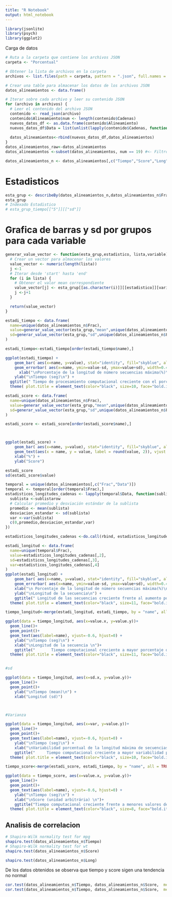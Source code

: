 ---
title: "R Notebook"
output: html_notebook
---

```{r}
library(jsonlite)
library(psych)
library(ggplot2)
```

Carga de datos
```{r}
# Ruta a la carpeta que contiene los archivos JSON
carpeta <- "Porcentual"

# Obtener la lista de archivos en la carpeta
archivos <- list.files(path = carpeta, pattern = ".json", full.names = TRUE)

# Crear una table para almacenar los datos de los archivos JSON
datos_alineamientos <- data.frame()

# Iterar sobre cada archivo y leer su contenido JSON
for (archivo in archivos) {
  # Leer el contenido del archivo JSON
  contenido <- read_json(archivo)
  contenido$Alineamiento$num <- length(contenido$Cadenas)
  nuevos_datos_df <- as.data.frame(contenido$Alineamiento)
  nuevos_datos_df$Data = list(unlist(lapply(contenido$Cadenas, function(x) x[[1]])))
  
  datos_alineamientos<-rbind(nuevos_datos_df,datos_alineamientos)
}
datos_alineamientos_raw<-datos_alineamientos
datos_alineamientos <-subset(datos_alineamientos, num == 19) #<- Filtro

datos_alineamientos_n <- datos_alineamientos[,c("Tiempo","Score","Long","num","Frac")]
```

# Estadisticos

```{r}


esta_grup <- describeBy(datos_alineamientos_n,datos_alineamientos_n$Frac)
esta_grup
# Indexado Estadistico
# esta_grup_tiempo[["5"]][["sd"]]
```
# Grafica de barras y sd por grupos para cada variable

```{r}
generar_value_vector <- function(esta_grup,estadistico, lista,variable) {
  # Crear un vector para almacenar los valores
  value_vector <- numeric(length(lista))
  j <-1
  # Iterar desde 'start' hasta 'end'
  for (i in lista) {
    # Obtener el valor mean correspondiente
    value_vector[j] <- esta_grup[[as.character(i)]][[estadistico]][variable]
    j <-j+1
  }

  return(value_vector)
}

estadi_tiempo <- data.frame(
  name=unique(datos_alineamientos_n$Frac),
  value=generar_value_vector(esta_grup,"mean",unique(datos_alineamientos_n$Frac),1),
  sd=generar_value_vector(esta_grup,"sd",unique(datos_alineamientos_n$Frac),1)
)

estadi_tiempo<-estadi_tiempo[order(estadi_tiempo$name),]

ggplot(estadi_tiempo) +
    geom_bar( aes(x=name, y=value), stat="identity", fill="skyblue", alpha=0.7) +
    geom_errorbar( aes(x=name, ymin=value-sd, ymax=value+sd), width=0.4, colour="orange", alpha=0.9, size=0.5)+
      xlab("\nPorcentaje de la longitud de número secuencias máxima(%)\n") + 
    ylab("\nTiempo (seg)\n") +
  ggtitle(" Tiempo de procesamiento computacional creciente con el porcentaje de la longitud de secuencias \n")+ 
  theme( plot.title = element_text(color="black", size=10, face="bold.italic"))

```

```{r}

estadi_score <- data.frame(
  name=unique(datos_alineamientos_n$Frac),
  value=generar_value_vector(esta_grup,"mean",unique(datos_alineamientos_n$Frac),2),
  sd=generar_value_vector(esta_grup,"sd",unique(datos_alineamientos_n$Frac),2)
)

estadi_score <- estadi_score[order(estadi_score$name),]



ggplot(estadi_score) +
    geom_bar( aes(x=name, y=value), stat="identity", fill="skyblue", alpha=0.7) +
    geom_text(aes(x = name, y = value, label = round(value, 2)), vjust = -0.5) +
    xlab("%") + 
    ylab("Score") 

estadi_score
sd(estadi_score$value)
```

```{r}
temporal = unique(datos_alineamientos[,c("Frac","Data")])
temporal <- temporal[order(temporal$Frac),]
estadisticos_longitudes_cadenas <- lapply(temporal$Data, function(sublistarow) {
  sublista <-sublistarow
  # Calcular promedio y desviación estándar de la sublista
  promedio <- mean(sublista)
  desviacion_estandar <- sd(sublista)
  var <-var(sublista)
  c(0,promedio,desviacion_estandar,var)
})

estadisticos_longitudes_cadenas <-do.call(rbind, estadisticos_longitudes_cadenas)

estadi_longitud <- data.frame(
  name=unique(temporal$Frac),
  value=estadisticos_longitudes_cadenas[,2],
  sd=estadisticos_longitudes_cadenas[,3],
  var=estadisticos_longitudes_cadenas[,4]
)
ggplot(estadi_longitud) +
    geom_bar( aes(x=name, y=value), stat="identity", fill="skyblue", alpha=0.7) +
    geom_errorbar( aes(x=name, ymin=value-sd, ymax=value+sd), width=0.4, colour="orange", alpha=0.9, size=0.5)+
    xlab("\n Porcentaje de la longitud de número secuencias máxima(%)\n") + 
    ylab("\nLongitud de la secuencia\n") +
    ggtitle(" Longitud de las secuencias creciente frente al aumento porcentual de la longitud\n") + 
  theme( plot.title = element_text(color="black", size=11, face="bold.italic"))
```

```{r}


tiempo_longitud<-merge(estadi_longitud, estadi_tiempo, by = "name", all = TRUE)

ggplot(data = tiempo_longitud, aes(x=value.x, y=value.y))+
  geom_line()+
  geom_point()+
  geom_text(aes(label=name), vjust=-0.6, hjust=0) +
    ylab("\nTiempo (seg)\n") + 
    xlab("\nLongitud de la secuencia \n")+
    ggtitle("       Tiempo computacional creciente a mayor porcentaje de longitud de secuencia\n") + 
  theme( plot.title = element_text(color="black", size=11, face="bold.italic"))


#sd 

ggplot(data = tiempo_longitud, aes(x=sd.x, y=value.y))+
  geom_line()+
  geom_point()+
    ylab("\nTiempo (mean)\n") + 
    xlab("Longitud (sd)") 



#Varianza

ggplot(data = tiempo_longitud, aes(x=var, y=value.y))+
  geom_line()+
  geom_point()+
  geom_text(aes(label=name), vjust=-0.6, hjust=0) +
    ylab("\nTiempo (seg)\n") + 
    xlab("\nVariabilidad porcentual de la longitud máxima de secuencias (%)\n") +
    ggtitle("     Tiempo computacional creciente a mayor variabilidad porcentual de longitud de secuencias\n") + 
  theme( plot.title = element_text(color="black", size=10, face="bold.italic"))
```




```{r}
tiempo_score<-merge(estadi_score, estadi_tiempo, by = "name", all = TRUE)

ggplot(data = tiempo_score, aes(x=value.x, y=value.y))+
  geom_line()+
  geom_point()+
  geom_text(aes(label=name), vjust=-0.6, hjust=0) +
    ylab("\nTiempo (seg)\n") + 
    xlab("\nScore (unidad arbitrária) \n")+
    ggtitle("Tiempo computacional creciente frente a menores valores de score correspondientes al porcentaje de longitud de secuencias\n") + 
  theme( plot.title = element_text(color="black", size=8, face="bold.italic"))
```

## Analisis de correlacion

```{r}
# Shapiro-Wilk normality test for mpg
shapiro.test(datos_alineamientos_n$Tiempo)
# Shapiro-Wilk normality test for wt
shapiro.test(datos_alineamientos_n$Score)

shapiro.test(datos_alineamientos_n$Long)
```

De los datos obtenidos se observa que tiempo y score sigen una tendencia no normal

```{r}
cor.test(datos_alineamientos_n$Tiempo, datos_alineamientos_n$Score,  method="kendall")
cor.test(datos_alineamientos_n$Tiempo, datos_alineamientos_n$Score,  method="spearman")
```
